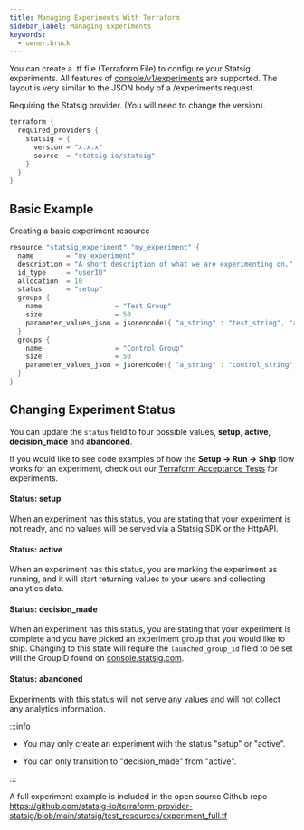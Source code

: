 ```yaml
---
title: Managing Experiments With Terraform
sidebar_label: Managing Experiments
keywords:
  - owner:brock
---
```


You can create a .tf file (Terraform File) to configure your Statsig experiments. All features of [console/v1/experiments](/console-api/experiments) are supported. The layout is very similar to the JSON body of a /experiments request.

Requiring the Statsig provider. (You will need to change the version).

```go
terraform {
  required_providers {
    statsig = {
      version = "x.x.x"
      source  = "statsig-io/statsig"
    }
  }
}
```

## Basic Example

Creating a basic experiment resource

```go
resource "statsig_experiment" "my_experiment" {
  name        = "my_experiment"
  description = "A short description of what we are experimenting on."
  id_type     = "userID"
  allocation  = 10
  status      = "setup"
  groups {
    name                  = "Test Group"
    size                  = 50
    parameter_values_json = jsonencode({ "a_string" : "test_string", "a_bool" : true })
  }
  groups {
    name                  = "Control Group"
    size                  = 50
    parameter_values_json = jsonencode({ "a_string" : "control_string", "a_bool" : false })
  }
}
```

## Changing Experiment Status

You can update the `status` field to four possible values, **setup**, **active**, **decision_made** and **abandoned**.

If you would like to see code examples of how the **Setup -> Run -> Ship** flow works for an experiment, check out our [Terraform Acceptance Tests](#) for experiments.

#### Status: setup

When an experiment has this status, you are stating that your experiment is not ready, and no values will be served via a Statsig SDK or the HttpAPI.

#### Status: active

When an experiment has this status, you are marking the experiment as running, and it will start returning values to your users and collecting analytics data.

#### Status: decision_made

When an experiment has this status, you are stating that your experiment is complete and you have picked an experiment group that you would like to ship.
Changing to this state will require the `launched_group_id` field to be set will the GroupID found on [console.statsig.com](https://console.statsig.com).

#### Status: abandoned

Experiments with this status will not serve any values and will not collect any analytics information.

:::info

- You may only create an experiment with the status "setup" or "active".

- You can only transition to "decision_made" from "active".

:::

A full experiment example is included in the open source Github repo https://github.com/statsig-io/terraform-provider-statsig/blob/main/statsig/test_resources/experiment_full.tf
